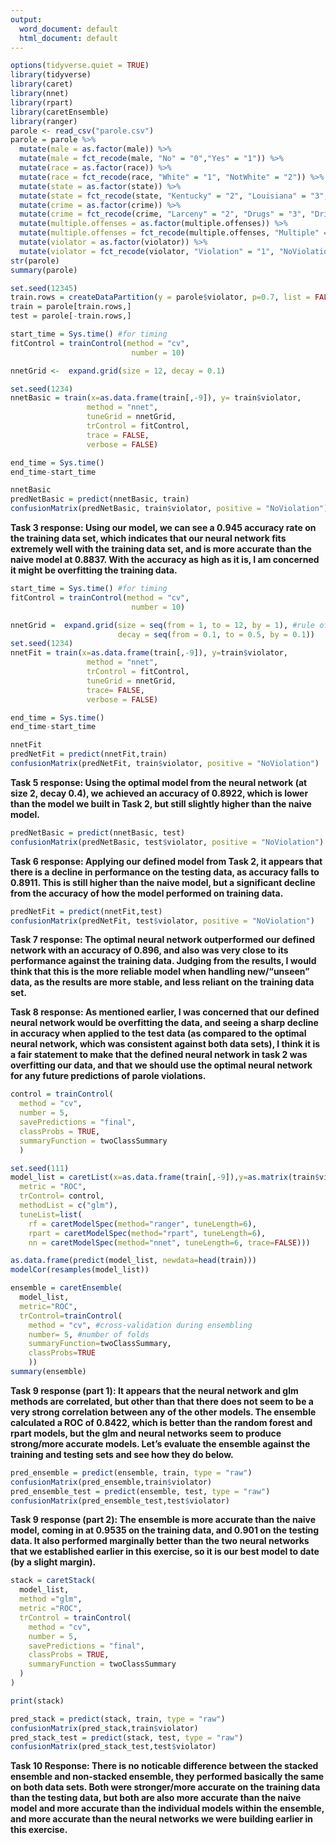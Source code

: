 ---
output:
  word_document: default
  html_document: default
---
```{r}
options(tidyverse.quiet = TRUE)
library(tidyverse)
library(caret)
library(nnet)
library(rpart)
library(caretEnsemble)
library(ranger)
parole <- read_csv("parole.csv")
parole = parole %>% 
  mutate(male = as.factor(male)) %>%
  mutate(male = fct_recode(male, "No" = "0","Yes" = "1")) %>%
  mutate(race = as.factor(race)) %>%
  mutate(race = fct_recode(race, "White" = "1", "NotWhite" = "2")) %>%
  mutate(state = as.factor(state)) %>%
  mutate(state = fct_recode(state, "Kentucky" = "2", "Louisiana" = "3", "Virginia" = "4", "Other" = "1")) %>%
  mutate(crime = as.factor(crime)) %>%
  mutate(crime = fct_recode(crime, "Larceny" = "2", "Drugs" = "3", "Driving" = "4", "OtherCrime" = "1")) %>%
  mutate(multiple.offenses = as.factor(multiple.offenses)) %>%
  mutate(multiple.offenses = fct_recode(multiple.offenses, "Multiple" = "1", "Singular" = "0")) %>%
  mutate(violator = as.factor(violator)) %>%
  mutate(violator = fct_recode(violator, "Violation" = "1", "NoViolation" = "0"))
str(parole)
summary(parole)
```

```{r}
set.seed(12345)
train.rows = createDataPartition(y = parole$violator, p=0.7, list = FALSE)
train = parole[train.rows,]
test = parole[-train.rows,]
```

```{r task2}
start_time = Sys.time() #for timing
fitControl = trainControl(method = "cv", 
                           number = 10)

nnetGrid <-  expand.grid(size = 12, decay = 0.1)

set.seed(1234)
nnetBasic = train(x=as.data.frame(train[,-9]), y= train$violator,
                 method = "nnet",
                 tuneGrid = nnetGrid,
                 trControl = fitControl,
                 trace = FALSE,
                 verbose = FALSE)

end_time = Sys.time()
end_time-start_time
```

```{r task3}
nnetBasic
predNetBasic = predict(nnetBasic, train)
confusionMatrix(predNetBasic, train$violator, positive = "NoViolation")
```

**Task 3 response: Using our model, we can see a 0.945 accuracy rate on the training data set, which indicates that our neural network fits extremely well with the training data set, and is more accurate than the naive model at 0.8837.  With the accuracy as high as it is, I am concerned it might be overfitting the training data.**

```{r task4}
start_time = Sys.time() #for timing
fitControl = trainControl(method = "cv", 
                           number = 10)

nnetGrid =  expand.grid(size = seq(from = 1, to = 12, by = 1), #rule of thumb --> between # of input and # of output layers
                        decay = seq(from = 0.1, to = 0.5, by = 0.1))
set.seed(1234)
nnetFit = train(x=as.data.frame(train[,-9]), y=train$violator, 
                 method = "nnet",
                 trControl = fitControl,
                 tuneGrid = nnetGrid,
                 trace= FALSE,
                 verbose = FALSE)

end_time = Sys.time()
end_time-start_time
```

```{r task5}
nnetFit
predNetFit = predict(nnetFit,train)
confusionMatrix(predNetFit, train$violator, positive = "NoViolation")
```

**Task 5 response: Using the optimal model from the neural network (at size 2, decay 0.4), we achieved an accuracy of 0.8922, which is lower than the model we built in Task 2, but still slightly higher than the naive model.**

```{r task6}
predNetBasic = predict(nnetBasic, test)
confusionMatrix(predNetBasic, test$violator, positive = "NoViolation")
```

**Task 6 response: Applying our defined model from Task 2, it appears that there is a decline in performance on the testing data, as accuracy falls to 0.8911.  This is still higher than the naive model, but a significant decline from the accuracy of how the model performed on training data.**
```{r task7}
predNetFit = predict(nnetFit,test)
confusionMatrix(predNetFit, test$violator, positive = "NoViolation")
```

**Task 7 response: The optimal neural network outperformed our defined network with an accuracy of 0.896, and also was very close to its performance against the training data.  Judging from the results, I would think that this is the more reliable model when handling new/"unseen" data, as the results are more stable, and less reliant on the training data set.**

**Task 8 response:  As mentioned earlier, I was concerned that our defined neural network would be overfitting the data, and seeing a sharp decline in accuracy when applied to the test data (as compared to the optimal neural network, which was consistent against both data sets), I think it is a fair statement to make that the defined neural network in task 2 was overfitting our data, and that we should use the optimal neural network for any future predictions of parole violations.**

```{r task9}
control = trainControl(
  method = "cv",
  number = 5,
  savePredictions = "final",
  classProbs = TRUE,
  summaryFunction = twoClassSummary
  )

set.seed(111)
model_list = caretList(x=as.data.frame(train[,-9]),y=as.matrix(train$violator),
  metric = "ROC", 
  trControl= control,
  methodList = c("glm"),
  tuneList=list(
    rf = caretModelSpec(method="ranger", tuneLength=6),
    rpart = caretModelSpec(method="rpart", tuneLength=6),
    nn = caretModelSpec(method="nnet", tuneLength=6, trace=FALSE)))
```

```{r}
as.data.frame(predict(model_list, newdata=head(train)))
modelCor(resamples(model_list))
```

```{r}
ensemble = caretEnsemble(
  model_list, 
  metric="ROC",
  trControl=trainControl(
    method = "cv", #cross-validation during ensembling
    number= 5, #number of folds
    summaryFunction=twoClassSummary,
    classProbs=TRUE
    ))
summary(ensemble)
```

**Task 9 response (part 1): It appears that the neural network and glm methods are correlated, but other than that there does not seem to be a very strong correlation between any of the other models.  The ensemble calculated a ROC of 0.8422, which is better than the random forest and rpart models, but the glm and neural networks seem to produce strong/more accurate models.  Let's evaluate the ensemble against the training and testing sets and see how they do below.**

```{r}
pred_ensemble = predict(ensemble, train, type = "raw")
confusionMatrix(pred_ensemble,train$violator)
pred_ensemble_test = predict(ensemble, test, type = "raw")
confusionMatrix(pred_ensemble_test,test$violator)
```

**Task 9 response (part 2): The ensemble is more accurate than the naive model, coming in at 0.9535 on the training data, and 0.901 on the testing data.  It also performed marginally better than the two neural networks that we established earlier in this exercise, so it is our best model to date (by a slight margin).**

```{r}
stack = caretStack(
  model_list,
  method ="glm", 
  metric ="ROC",
  trControl = trainControl(
    method = "cv",
    number = 5,
    savePredictions = "final",
    classProbs = TRUE,
    summaryFunction = twoClassSummary
  )
)

print(stack)

pred_stack = predict(stack, train, type = "raw")
confusionMatrix(pred_stack,train$violator)
pred_stack_test = predict(stack, test, type = "raw")
confusionMatrix(pred_stack_test,test$violator)
```

**Task 10 Response: There is no noticable difference between the stacked ensemble and non-stacked ensemble, they performed basically the same on both data sets.  Both were stronger/more accurate on the training data than the testing data, but both are also more accurate than the naive model and more accurate than the individual models within the ensemble, and more accurate than the neural networks we were building earlier in this exercise.**